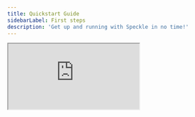 ```yaml
---
title: Quickstart Guide
sidebarLabel: First steps
description: 'Get up and running with Speckle in no time!'
---
```


<div style={{ position: 'relative', paddingBottom: '56.25%', height: 0, overflow: 'hidden' }}>
  <iframe
    src="https://player.vimeo.com/video/1084612464"
    allowFullScreen
    loading="lazy"
    style={{
      position: 'absolute',
      top: 0,
      left: 0,
      width: '100%',
      height: '100%',
    }}
  />
</div>

<Steps>
  <Step title="Create an account">
    Visit [speckle.systems](https://app.speckle.systems/) and sign up. You can join an existing workspace; otherwise, one will be created for you.
  </Step>
  <Step title="Install Connectors">
    Download and install [connectors](https://app.speckle.systems/connectors) for your software, for example, Power BI. You will need a connector to publish your first model (unless you prefer to upload an IFC, OBJ, or STL directly).

    <Frame>
    <img src="/images/introduction/intro-short_power_bi.gif" alt="install" />
    </Frame>

    <Warning>Make sure that the target software is closed during the installation process.</Warning>
  </Step>
  <Step title="Launch the connector and log in">
    Launch the software and look for the **Speckle** tab or menu, then click the Speckle icon to open the Connector panel.

You can now log in with your account.

<Frame>
<img src="/images/introduction/intro-signing_up_for_revit_first_time.gif" alt="install" />
</Frame>

<Note>If you cannot find the Speckle connector, check the dedicated guide page for[the connector of your software](../connectors/overview).</Note>
   
  </Step>

  <Step title="Publish your first model">
    With the Speckle panel open, click **Publish**.

Select the destination for your model:

- **Workspace:** Pick a workspace
- **Project:** Choose an existing project or click the **+** button to create a new one
- **Model:** Select or create a model to use

Finally, click **Publish** and view your model online!
<Frame>
<img src="/images/introduction/intro-publishing_into_speckle.gif" alt="install" />
</Frame>
  </Step>
</Steps>

You're now ready to explore more advanced topics.

